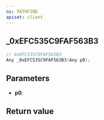 ```yaml
---
ns: PATHFIND
apiset: client
---
```

## _0xEFC535C9FAF563B3

```c
// 0xEFC535C9FAF563B3
Any _0xEFC535C9FAF563B3(Any p0);
```


## Parameters
* **p0**:

## Return value